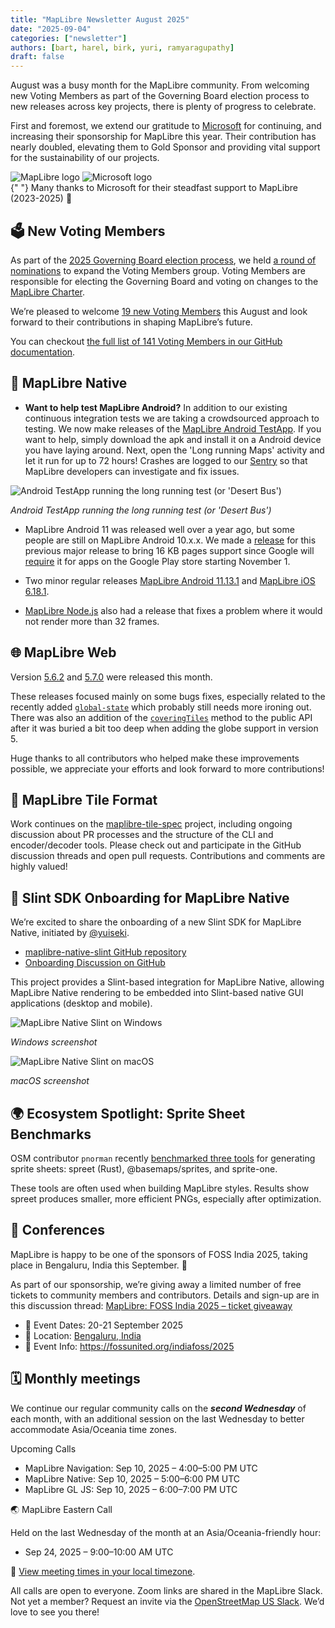 ```yaml
---
title: "MapLibre Newsletter August 2025"
date: "2025-09-04"
categories: ["newsletter"]
authors: [bart, harel, birk, yuri, ramyaragupathy]
draft: false
---
```



August was a busy month for the MapLibre community. From welcoming new Voting Members as part of the Governing Board election process to new releases across key projects, there is plenty of progress to celebrate.

First and foremost, we extend our gratitude to [Microsoft](https://www.microsoft.com) for continuing, and increasing their sponsorship for MapLibre this year. Their contribution has nearly doubled, elevating them to Gold Sponsor and providing vital support for the sustainability of our projects.

<div
  style={{
    backgroundColor: "white",
    padding: "2rem",
    border: "10px solid",
    borderImage: "linear-gradient(45deg, #d4af37, #f5deb3, #d4af37) 1",
    borderRadius: "0",
    marginBottom: "3rem",
    display: "flex",
    justifyContent: "center",
    alignItems: "center",
    gap: "2rem",
    flexWrap: "nowrap",
    overflow: "hidden",
    flexDirection: "column",
  }}
>
  <div
    style={{
      display: "flex",
      justifyContent: "center",
      alignItems: "center",
      gap: "2rem",
      flexWrap: "nowrap",
      width: "100%",
    }}
  >
    <Image
      src={maplibreLogo}
      alt="MapLibre logo"
      style={{
        width: "40%",
        maxWidth: "300px",
        height: "auto",
        objectFit: "contain",
      }}
    />
    <Image
      src={msftLogo}
      alt="Microsoft logo"
      style={{
        width: "40%",
        maxWidth: "330px",
        height: "auto",
        objectFit: "contain",
      }}
    />
  </div>
  <div
    style={{
      marginTop: "1rem",
      fontSize: "1rem",
      textAlign: "center",
      color: "#263238",
      fontStyle: "italic",
    }}
  >
    {" "}
    Many thanks to Microsoft for their steadfast support to MapLibre (2023-2025)
    🎉
  </div>
</div>

## 🗳️ New Voting Members

As part of the [2025 Governing Board election process](https://github.com/maplibre/maplibre/issues/447), we held [a round of nominations](https://github.com/maplibre/maplibre/issues/446) to expand the Voting Members group. Voting Members are responsible for electing the Governing Board and voting on changes to the [MapLibre Charter](https://github.com/maplibre/maplibre/blob/main/CHARTER.md).

We’re pleased to welcome [19 new Voting Members](https://github.com/maplibre/maplibre/issues/446#issuecomment-3224717918) this August and look forward to their contributions in shaping MapLibre’s future.

You can checkout [the full list of 141 Voting Members in our GitHub documentation](https://github.com/maplibre/maplibre/blob/main/VOTING_MEMBERS.md).

## 📱 MapLibre Native

- **Want to help test MapLibre Android?** In addition to our existing continuous integration tests we are taking a crowdsourced approach to testing. We now make releases of the [MapLibre Android TestApp](https://github.com/maplibre/maplibre-native/releases?q=android-testapp&expanded=true). If you want to help, simply download the apk and install it on a Android device you have laying around. Next, open the 'Long running Maps' activity and let it run for up to 72 hours! Crashes are logged to our [Sentry](https://sentry.io/welcome/) so that MapLibre developers can investigate and fix issues.

<div style={{ textAlign: "center" }}>
  <Image
    src={nativeTestApp}
    style={{
      maxWidth: "300px",
      maxHeight: "600px",
      width: "100%",
      height: "auto",
      display: "inline-block",
    }}
    alt="Android TestApp running the long running test (or 'Desert Bus')"
  />
  <p
    style={{
      fontSize: "0.9rem",
      color: "#aaa",
      marginTop: "8px",
      fontStyle: "italic",
    }}
  >
    <em>Android TestApp running the long running test (or 'Desert Bus')</em>
  </p>
</div>

- MapLibre Android 11 was released well over a year ago, but some people are still on MapLibre Android 10.x.x. We made a [release](https://github.com/maplibre/maplibre-native/releases/tag/android-v10.3.5) for this previous major release to bring 16 KB pages support since Google will [require](https://android-developers.googleblog.com/2025/05/prepare-play-apps-for-devices-with-16kb-page-size.html) it for apps on the Google Play store starting November 1.

- Two minor regular releases [MapLibre Android 11.13.1](https://github.com/maplibre/maplibre-native/releases/tag/android-v11.13.1) and [MapLibre iOS 6.18.1](https://github.com/maplibre/maplibre-native/releases/tag/ios-v6.18.1).

- [MapLibre Node.js](https://github.com/maplibre/maplibre-native/releases/tag/node-v6.2.0) also had a release that fixes a problem where it would not render more than 32 frames.

## 🌐 MapLibre Web

Version [5.6.2](https://github.com/maplibre/maplibre-gl-js/releases/tag/v5.6.2) and [5.7.0](https://github.com/maplibre/maplibre-gl-js/releases/tag/v5.7.0) were released this month.

These releases focused mainly on some bugs fixes, especially related to the recently added [`global-state`](https://maplibre.org/maplibre-gl-js/docs/API/classes/Map/#setglobalstateproperty) which probably still needs more ironing out. There was also an addition of the [`coveringTiles`](https://maplibre.org/maplibre-gl-js/docs/API/classes/Map/#coveringtiles) method to the public API after it was buried a bit too deep when adding the globe support in version 5.

Huge thanks to all contributors who helped make these improvements possible, we appreciate your efforts and look forward to more contributions!

## 🧩 MapLibre Tile Format

Work continues on the [maplibre-tile-spec](https://github.com/maplibre/maplibre-tile-spec) project, including ongoing discussion about PR processes and the structure of the CLI and encoder/decoder tools.
Please check out and participate in the GitHub discussion threads and open pull requests. Contributions and comments are highly valued!

## 🎉 Slint SDK Onboarding for MapLibre Native

We’re excited to share the onboarding of a new Slint SDK for MapLibre Native, initiated by [@yuiseki](https://github.com/yuiseki).

- [maplibre-native-slint GitHub repository](https://github.com/maplibre/maplibre-native-slint)
- [Onboarding Discussion on GitHub](https://github.com/maplibre/maplibre/issues/474)

This project provides a Slint-based integration for MapLibre Native, allowing MapLibre Native rendering to be embedded into Slint-based native GUI applications (desktop and mobile).

<div
  style={{
    display: "flex",
    justifyContent: "center",
    gap: "2rem",
    flexWrap: "wrap", 
    marginTop: "2rem",
    marginBottom: "2rem",
    alignItems: "stretch",
  }}
>
  <div
    style={{
      flex: "1 1 300px",
      maxWidth: "400px",
      display: "flex",
      flexDirection: "column",
      justifyContent: "space-between", 
      textAlign: "center",
    }}
  >
    <Image
      src={slintWindows}
      alt="MapLibre Native Slint on Windows"
      style={{
        width: "100%",
        height: "auto",
        borderRadius: "6px",
      }}
    />
    <p
      style={{
        fontSize: "0.9rem",
        color: "#aaa",
        marginTop: "8px",
        fontStyle: "italic",
      }}
    >
    <em>  Windows screenshot </em>
    </p>
  </div>

  <div
    style={{
      flex: "1 1 300px",
      maxWidth: "400px",
      display: "flex",
      flexDirection: "column",
      justifyContent: "space-between", 
      textAlign: "center",
    }}
  >
    <Image
      src={slintMac}
      alt="MapLibre Native Slint on macOS"
      style={{
        width: "100%",
        height: "auto",
        borderRadius: "6px",
      }}
    />
    <p
      style={{
        fontSize: "0.9rem",
        color: "#aaa",
        marginTop: "8px",
        fontStyle: "italic",
      }}
    >
     <em> macOS screenshot </em>
    </p>
  </div>
</div>

## 🌍 Ecosystem Spotlight: Sprite Sheet Benchmarks

OSM contributor `pnorman` recently [benchmarked three tools](https://www.openstreetmap.org/user/pnorman/diary/407303) for generating sprite sheets: spreet (Rust), @basemaps/sprites, and sprite-one.

These tools are often used when building MapLibre styles. Results show spreet produces smaller, more efficient PNGs, especially after optimization.

## 👥 Conferences

MapLibre is happy to be one of the sponsors of FOSS India 2025, taking place in Bengaluru, India this September. 🎉

As part of our sponsorship, we’re giving away a limited number of free tickets to community members and contributors.
Details and sign-up are in this discussion thread: [MapLibre: FOSS India 2025 – ticket giveaway](https://github.com/maplibre/maplibre/discussions/459)

- 📅 Event Dates: 20-21 September 2025
- 📍 Location: [Bengaluru, India](https://www.openstreetmap.org/relation/7902476)
- 🔗 Event Info: https://fossunited.org/indiafoss/2025

## 🗓️ Monthly meetings

We continue our regular community calls on the _**second Wednesday**_ of each month, with an additional session on the last Wednesday to better accommodate Asia/Oceania time zones.

Upcoming Calls

- MapLibre Navigation: Sep 10, 2025 – 4:00–5:00 PM UTC
- MapLibre Native: Sep 10, 2025 – 5:00–6:00 PM UTC
- MapLibre GL JS: Sep 10, 2025 – 6:00–7:00 PM UTC

🌏 MapLibre Eastern Call

Held on the last Wednesday of the month at an Asia/Oceania-friendly hour:

- Sep 24, 2025 – 9:00–10:00 AM UTC

🔗 [View meeting times in your local timezone](https://notime.zone/OZNF2CjddeqYV).

All calls are open to everyone. Zoom links are shared in the MapLibre Slack.
Not yet a member? Request an invite via the [OpenStreetMap US Slack](https://slack.openstreetmap.us/).
We’d love to see you there!
